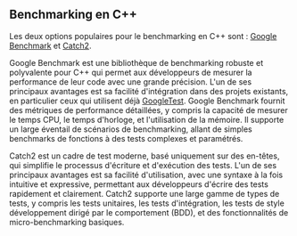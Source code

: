 ## Benchmarking en C++

Les deux options populaires pour le benchmarking en C++ sont :
[Google Benchmark](https://github.com/google/benchmark)
et
[Catch2](https://github.com/catchorg/Catch2).

Google Benchmark est une bibliothèque de benchmarking robuste et polyvalente pour C++ qui permet aux développeurs de mesurer la performance de leur code avec une grande précision. L'un de ses principaux avantages est sa facilité d'intégration dans des projets existants, en particulier ceux qui utilisent déjà [GoogleTest](https://github.com/google/googletest). Google Benchmark fournit des métriques de performance détaillées, y compris la capacité de mesurer le temps CPU, le temps d'horloge, et l'utilisation de la mémoire. Il supporte un large éventail de scénarios de benchmarking, allant de simples benchmarks de fonctions à des tests complexes et paramétrés.

Catch2 est un cadre de test moderne, basé uniquement sur des en-têtes, qui simplifie le processus d'écriture et d'exécution des tests. L'un de ses principaux avantages est sa facilité d'utilisation, avec une syntaxe à la fois intuitive et expressive, permettant aux développeurs d'écrire des tests rapidement et clairement. Catch2 supporte une large gamme de types de tests, y compris les tests unitaires, les tests d'intégration, les tests de style développement dirigé par le comportement (BDD), et des fonctionnalités de micro-benchmarking basiques.